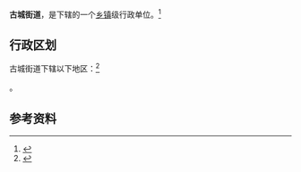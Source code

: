 {{中国乡级行政区|32/13/02/004/000}}

'''古城街道'''，是{{PRC admin/fullname|32/13/02/004/000|3}}下辖的一个[[乡镇|乡镇]]级行政单位。<ref>{{PRC admin/ref sgc|{{PRC admin/parent|32/13/02/004/000}}}}</ref>

== 行政区划 ==

古城街道下辖以下地区：<ref>{{PRC admin/ref sgc|32/13/02/004/000}}</ref>

{{PRC admin/children|32/13/02/004/000}}。

== 参考资料 ==

{{reflist}}

{{行政区划小作品}}
{{PRC admin/navcat|32/13/02/004/000}}